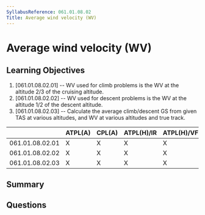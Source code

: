 ```yaml
---
SyllabusReference: 061.01.08.02
Title: Average wind velocity (WV)
---
```


# Average wind velocity (WV)

## Learning Objectives

1. [061.01.08.02.01] -- WV used for climb problems is the WV at the altitude 2/3
   of the cruising altitude.
2. [061.01.08.02.02] -- WV used for descent problems is the WV at the altitude
   1/2 of the descent altitude.
3. [061.01.08.02.03] -- Calculate the average climb/descent GS from given TAS at
   various altitudes, and WV at various altitudes and true track.

|                 | ATPL(A) | CPL(A) | ATPL(H)/IR | ATPL(H)/VFR | CPL(H) | IR  | CBIR(A) |
| --------------- | ------- | ------ | ---------- | ----------- | ------ | --- | ------- |
| 061.01.08.02.01 | X       | X      | X          | X           | X      |     |         |
| 061.01.08.02.02 | X       | X      | X          | X           | X      |     |         |
| 061.01.08.02.03 | X       | X      | X          | X           | X      |     |         |

## Summary

## Questions
